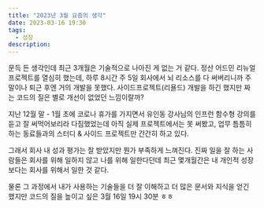 ```yaml
---
title: "2023년 3월 요즘의 생각"
date: 2023-03-16 19:30
tags:
  - 성장
description: 
---
```


문득 든 생각인데 최근 3개월은 기술적으로 나아진 게 없는 거 같다. 
정산 어드민 리뉴얼 프로젝트를 열심히 했는데, 하루 8시간 주 5일 회사에서 뇌 리소스를 다 써버리니까 주말이나 퇴근 후엔 거의 개발을 못했다.
사이드프로젝트(리욜드) 개발을 하긴 했지만 짜는 코드의 질은 별로 개선이 없었던 느낌이랄까?

지난 12월 말 - 1월 초에 코로나 휴가를 가지면서 유인동 강사님의 인프런 함수형 강의를 듣고 잘 써먹어보리라 다짐했었는데
아직 실제 프로젝트에서는 못 써봤고, 업무 틈틈히 하는 동료들과의 스터디 & 사이드 프로젝트만 간간히 하고 있다.

그래서 회사 내 성과 평가는 잘 받았지만 뭔가 부족하게 느껴진다. 
진짜 일을 잘 하는 사람들은 회사를 위해 일하지 않고 나를 위해 일한다던데 
최근 몇개월간은 내 개인적 성장보다는 회사를 위해서 일한 것 같다. 

물론 그 과정에서 내가 사용하는 기술들을 더 잘 이해하고 더 많은 문서와 지식을 얻긴 했지만 
코드의 질을 높이고 싶은 3월 16일 19시 30분 ㅎㅎ 
